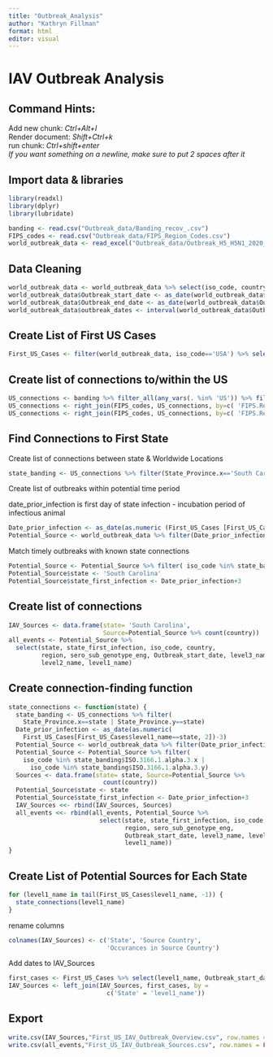 ```yaml
---
title: "Outbreak_Analysis"
author: "Kathryn Fillman"
format: html
editor: visual
---
```


# IAV Outbreak Analysis

## Command Hints:

Add new chunk: *Ctrl+Alt+I*\
Render document: *Shift+Ctrl+k*\
run chunk: *Ctrl+shift+enter*\
*If you want something on a newline, make sure to put 2 spaces after it*

## Import data & libraries

```r
library(readxl)
library(dplyr)
library(lubridate)

banding <- read.csv("Outbreak_data/Banding_recov_.csv")
FIPS_codes <- read.csv("Outbreak_data/FIPS_Region_Codes.csv")
world_outbreak_data <- read_excel("Outbreak_data/Outbreak_H5_H5N1_2020_Sept2023_World.xlsx", sheet = "outbreaks")
```

## Data Cleaning

```r
world_outbreak_data <- world_outbreak_data %>% select(iso_code, country, region, Outbreak_start_date, Outbreak_end_date, Epi_unit, sero_sub_genotype_eng, level3_name, level2_name, level1_name, country_unique_code)
world_outbreak_data$Outbreak_start_date <- as_date(world_outbreak_data$Outbreak_start_date)
world_outbreak_data$Outbreak_end_date <- as_date(world_outbreak_data$Outbreak_end_date)
world_outbreak_data$outbreak_dates <- interval(world_outbreak_data$Outbreak_start_date, world_outbreak_data$Outbreak_end_date)
```

## Create List of First US Cases

```r
First_US_Cases <- filter(world_outbreak_data, iso_code=='USA') %>% select(Outbreak_start_date, Outbreak_end_date, outbreak_dates, level2_name, level1_name, country_unique_code) %>% arrange(Outbreak_start_date) %>% distinct(level1_name, .keep_all = TRUE)
```

## Create list of connections to/within the US

```r
US_connections <- banding %>% filter_all(any_vars(. %in% 'US')) %>% filter(!(FIPS_ADMIN_banding==FIPS_ADMIN_Recov)) %>% select(FIPS_ADMIN_banding, FIPS_ADMIN_Recov)
US_connections <- right_join(FIPS_codes, US_connections, by=c( 'FIPS.Region.Code'='FIPS_ADMIN_banding'))
US_connections <- right_join(FIPS_codes, US_connections, by=c( 'FIPS.Region.Code'='FIPS_ADMIN_Recov'))
```

## Find Connections to First State

Create list of connections between state & Worldwide Locations

```r
state_banding <- US_connections %>% filter(State_Province.x=='South Carolina' | State_Province.y=='South Carolina')
```

Create list of outbreaks within potential time period

date_prior_infection is first day of state infection - incubation period of infectious animal

```r
Date_prior_infection <- as_date(as.numeric (First_US_Cases [First_US_Cases$level1_name== 'South Carolina', 2])-3)
Potential_Source <- world_outbreak_data %>% filter(Date_prior_infection %within% outbreak_dates & Outbreak_start_date < Date_prior_infection)
```

Match timely outbreaks with known state connections

```r
Potential_Source <- Potential_Source %>% filter( iso_code %in% state_banding$ISO.3166.1.alpha.3.x | iso_code %in% state_banding$ISO.3166.1.alpha.3.y)
Potential_Source$state <- 'South Carolina'
Potential_Source$state_first_infection <- Date_prior_infection+3
```

## Create list of connections

```r
IAV_Sources <- data.frame(state= 'South Carolina',
                          Source=Potential_Source %>% count(country))
all_events <- Potential_Source %>%
  select(state, state_first_infection, iso_code, country,
         region, sero_sub_genotype_eng, Outbreak_start_date, level3_name, 
         level2_name, level1_name)
```

## Create connection-finding function

```r
state_connections <- function(state) {
  state_banding <- US_connections %>% filter(
    State_Province.x==state | State_Province.y==state)
  Date_prior_infection <- as_date(as.numeric(
    First_US_Cases[First_US_Cases$level1_name==state, 2])-3)
  Potential_Source <- world_outbreak_data %>% filter(Date_prior_infection %within% outbreak_dates & Outbreak_start_date < Date_prior_infection)
  Potential_Source <- Potential_Source %>% filter(
    iso_code %in% state_banding$ISO.3166.1.alpha.3.x |
      iso_code %in% state_banding$ISO.3166.1.alpha.3.y)
  Sources <- data.frame(state= state, Source=Potential_Source %>%
                          count(country))
  Potential_Source$state <- state
  Potential_Source$state_first_infection <- Date_prior_infection+3
  IAV_Sources <<- rbind(IAV_Sources, Sources)
  all_events <<- rbind(all_events, Potential_Source %>%
                         select(state, state_first_infection, iso_code, country,
                                region, sero_sub_genotype_eng, 
                                Outbreak_start_date, level3_name, level2_name,
                                level1_name))
}
```

## Create List of Potential Sources for Each State

```r
for (level1_name in tail(First_US_Cases$level1_name, -1)) {
  state_connections(level1_name)
}
```

rename columns

```r
colnames(IAV_Sources) <- c('State', 'Source Country',
                           'Occurances in Source Country')
```

Add dates to IAV_Sources

```r
first_cases <- First_US_Cases %>% select(level1_name, Outbreak_start_date)
IAV_Sources <- left_join(IAV_Sources, first_cases, by =
                           c('State' = 'level1_name'))
```

## Export

```r
write.csv(IAV_Sources,"First_US_IAV_Outbreak_Overview.csv", row.names = FALSE)
write.csv(all_events,"First_US_IAV_Outbreak_Sources.csv", row.names = FALSE)
```
